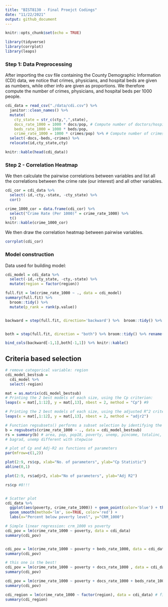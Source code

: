 ```yaml
---
title: "BIST8130 - Final Proejct Codings"
date: "11/22/2021"
output: github_document
---
```


```r
knitr::opts_chunk$set(echo = TRUE)
```

```r
library(tidyverse)
library(corrplot)
library(leaps)
```

### Step 1: Data Preprocessing

After importing the csv file containing the County Demographic Information (CDI) data, we notice that crimes, physicians, and hospital beds are given as numbers, while other info are given as proportions. We therefore compute the number of crimes, physicians, and hospital beds per 1000 people.

```r
cdi_data = read_csv("./data/cdi.csv") %>%
  janitor::clean_names() %>%
  mutate(
    cty_state = str_c(cty,",",state),
    docs_rate_1000 = 1000 * docs/pop, # Compute number of doctors/hospital beds per 1000 people.
    beds_rate_1000 = 1000 * beds/pop,
    crime_rate_1000 = 1000 * crimes/pop) %>% # Compute number of crimes per 1000 people.) 
  select(-docs,-beds,-crimes) %>%
  relocate(id,cty_state,cty)

knitr::kable(head(cdi_data))
```


### Step 2 - Correlation Heatmap

We then calculate the pairwise correlations between variables and list all the correlations between the crime rate (our interest) and all other variables.

```r
cdi_cor = cdi_data %>%
  select(-id,-cty,-state, -cty_state) %>%
  cor() 

crime_1000_cor = data.frame(cdi_cor) %>% 
  select("Crime Rate (Per 1000)" = crime_rate_1000) %>% 
  t()
knitr::kable(crime_1000_cor) 
```

We then draw the correlation heatmap between pairwise variables.

```r
 
corrplot(cdi_cor)
```


### Model construction

Data used for building model:

```r
cdi_model = cdi_data %>% 
  select(-id,-cty_state, -cty,-state) %>% 
  mutate(region = factor(region))
```

```r


full.fit = lm(crime_rate_1000 ~ ., data = cdi_model)
summary(full.fit) %>% 
  broom::tidy() %>%
  mutate(p_rank = rank(p.value))


backward = step(full.fit, direction='backward') %>%  broom::tidy() %>%  rename(backward = "term")


both = step(full.fit, direction = "both") %>% broom::tidy() %>% rename(stepwise = "term")

bind_cols(backward[-1,1],both[-1,1]) %>% knitr::kable()

```

## Criteria based selection

```r
# remove categorical variable: region
cdi_model_bestsub = 
  cdi_model %>% 
  select(-region)

mat = as.matrix(cdi_model_bestsub)
# Printing the 2 best models of each size, using the Cp criterion:
leaps(x = mat[,1:12], y = mat[,13], nbest = 2, method = "Cp") #9

# Printing the 2 best models of each size, using the adjusted R^2 criterion:
leaps(x = mat[,1:12], y = mat[,13], nbest = 2, method = "adjr2")

# Function regsubsets() performs a subset selection by identifying the "best" model that contains
b = regsubsets(crime_rate_1000 ~ ., data = cdi_model_bestsub)
rs = summary(b) # area, pop, pop18, poverty, unemp, pincome, totalinc, bed_rate_1000
# bagrad, unemp different with stepwise

# plot of Cp and Adj-R2 as functions of parameters
par(mfrow=c(1,2))

plot(2:9, rs$cp, xlab="No. of parameters", ylab="Cp Statistic") 
abline(0,1)

plot(2:9, rs$adjr2, xlab="No of parameters", ylab="Adj R2")

rs$cp #8!!!



```


```r

# Scatter plot 
cdi_data %>% 
  ggplot(aes(poverty, crime_rate_1000)) + geom_point(color='blue') + theme_bw(base_size=20) +
  geom_smooth(method='lm', se=TRUE, color='red') +
  labs(x="Percent below poverty level", y="CRM_1000")

# Simple linear regression: crm_1000 vs poverty
cdi_pov = lm(crime_rate_1000 ~ poverty, data = cdi_data)
summary(cdi_pov)


cdi_pov = lm(crime_rate_1000 ~ poverty + beds_rate_1000, data = cdi_data)
summary(cdi_pov)

# this one is the best!
cdi_pov = lm(crime_rate_1000 ~ poverty + docs_rate_1000 , data = cdi_data)
summary(cdi_pov)

cdi_pov = lm(crime_rate_1000 ~ poverty + docs_rate_1000 + beds_rate_1000 , data = cdi_data)
summary(cdi_pov)
```

```r
cdi_region = lm(crime_rate_1000 ~ factor(region), data = cdi_data) # fit model with factoring 
summary(cdi_region)
```


